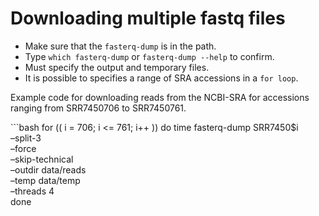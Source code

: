 # Downloading multiple fastq files
- Make sure that the `fasterq-dump` is in the path.
- Type `which fasterq-dump` or `fasterq-dump --help` to confirm.
- Must specify the output and temporary files.
- It is possible to specifies a range of SRA accessions in a `for loop`.

Example code for downloading reads from the NCBI-SRA for accessions ranging from SRR7450706 to SRR7450761.

```bash
for (( i = 706; i <= 761; i++ ))
	do
        time fasterq-dump SRR7450$i \
        --split-3 \
        --force \
        --skip-technical \
        --outdir data/reads \
        --temp data/temp \
        --threads 4		
	done